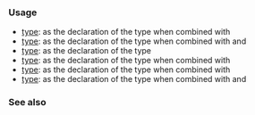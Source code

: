 {{cpp/keyword/title|{{tt|int}}}}
{{cpp/keyword/navbar}}

===Usage===
* [[cpp/language/types#Integral types|{{tt|short int}} type]]: as the declaration of the type when combined with {{rlpt|short}}
* [[cpp/language/types#Integral types|{{tt|unsigned short int}} type]]: as the declaration of the type when combined with {{rlpt|unsigned}} and {{rlpt|short}}
* [[cpp/language/types#Integral types|{{tt|int}} type]]: as the declaration of the type
* [[cpp/language/types#Integral types|{{tt|unsigned int}} type]]: as the declaration of the type when combined with {{rlpt|unsigned}}
* [[cpp/language/types#Integral types|{{tt|long int}} type]]: as the declaration of the type when combined with {{rlpt|long}}
* [[cpp/language/types#Integral types|{{tt|unsigned long int}} type]]: as the declaration of the type when combined with {{rlpt|unsigned}} and {{rlpt|long}}
{{rev begin}}
{{rev|since=c++11|
* [[cpp/language/types#Integral types|{{tt|long long int}} type]]: as the declaration of the type when combined with two {{rlpt|long}}s
* [[cpp/language/types#Integral types|{{tt|unsigned long long int}} type]]: as the declaration of the type when combined with {{rlpt|unsigned}} and two {{rlpt|long}}s
}}
{{rev end}}

===See also===
{{cpp/keywords/fundamental types list}}

{{langlinks|de|es|fr|it|ja|pt|ru|zh}}